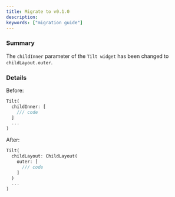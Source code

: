 ```yaml
---
title: Migrate to v0.1.0
description:
keywords: ["migration guide"]
---
```


### Summary

The `childInner` parameter of the `Tilt widget` has been changed to `childLayout.outer`.

### Details

Before:

```dart showLineNumbers
Tilt(
  childInner: [
    /// code
  ]
  ...
)
```

After:

```dart showLineNumbers
Tilt(
  childLayout: ChildLayout(
    outer: [
      /// code
    ]
  )
  ...
)
```
